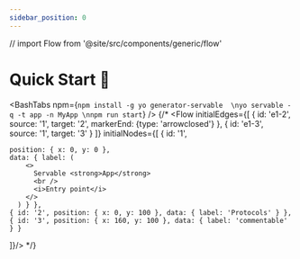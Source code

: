 ```yaml
---
sidebar_position: 0
---
```


// import Flow from '@site/src/components/generic/flow'

# Quick Start 🚀

<BashTabs npm={`npm install -g yo generator-servable  \nyo servable -q -t app -n MyApp \nnpm run start`} />
{/* 
<Flow 
initialEdges={[
    { id: 'e1-2', source: '1', 
    target: '2', 
    markerEnd: {type: 'arrowclosed'} },
    { id: 'e1-3', source: '1', target: '3' }
    ]}
initialNodes={[
    { id: '1', 
    
    position: { x: 0, y: 0 }, 
    data: { label: (
        <>
          Servable <strong>App</strong>
          <br />
          <i>Entry point</i>
        </>
      ) } },
    { id: '2', position: { x: 0, y: 100 }, data: { label: 'Protocols' } },
    { id: '3', position: { x: 160, y: 100 }, data: { label: 'commentable' } }
]}/> */}